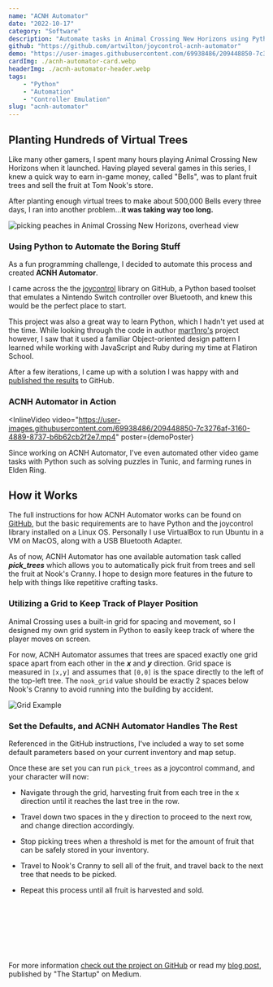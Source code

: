 ```yaml
---
name: "ACNH Automator"
date: "2022-10-17"
category: "Software"
description: "Automate tasks in Animal Crossing New Horizons using Python."
github: "https://github.com/artwilton/joycontrol-acnh-automator"
demo: "https://user-images.githubusercontent.com/69938486/209448850-7c3276af-3160-4889-8737-b6b62cb2f2e7.mp4"
cardImg: ./acnh-automator-card.webp
headerImg: ./acnh-automator-header.webp
tags:
    - "Python"
    - "Automation"
    - "Controller Emulation"
slug: "acnh-automator"
---
```



## Planting Hundreds of Virtual Trees

Like many other gamers, I spent many hours playing Animal Crossing New Horizons when it launched. Having played several games in this series, I knew a quick way to earn in-game money, called "Bells", was to plant fruit trees and sell the fruit at Tom Nook's store.

After planting enough virtual trees to make about 500,000 Bells every three days, I ran into another problem...**it was taking way too long.**

![picking peaches in Animal Crossing New Horizons, overhead view](./acnh-automator-peaches.jpg "Picking hundreds of virtual peaches can get boring pretty quickly")

### Using Python to Automate the Boring Stuff

As a fun programming challenge, I decided to automate this process and created **ACNH Automator**.

I came across the the [joycontrol](https://github.com/mart1nro/joycontrol) library on GitHub, a Python based toolset that emulates a Nintendo Switch controller over Bluetooth, and knew this would be the perfect place to start.

This project was also a great way to learn Python, which I hadn't yet used at the time. While looking through the code in author [mart1nro's](https://github.com/mart1nro/) project however, I saw that it used a familiar Object-oriented design pattern I learned while working with JavaScript and Ruby during my time at Flatiron School.

After a few iterations, I came up with a solution I was happy with and [published the results](https://github.com/artwilton/joycontrol-acnh-automator) to GitHub.

### ACNH Automator in Action

<InlineVideo
  video="https://user-images.githubusercontent.com/69938486/209448850-7c3276af-3160-4889-8737-b6b62cb2f2e7.mp4"
  poster={demoPoster}
>
</InlineVideo>

Since working on ACNH Automator, I've even automated other video game tasks with Python such as solving puzzles in Tunic, and farming runes in Elden Ring.

## How it Works

The full instructions for how ACNH Automator works can be found on [GitHub](https://github.com/artwilton/joycontrol-acnh-automator), but the basic requirements are to have Python and the joycontrol library installed on a Linux OS. Personally I use VirtualBox to run Ubuntu in a VM on MacOS, along with a USB Bluetooth Adapter.

As of now, ACNH Automator has one available automation task called ***pick_trees*** which allows you to automatically pick fruit from trees and sell the fruit at Nook's Cranny. I hope to design more features in the future to help with things like repetitive crafting tasks.

### Utilizing a Grid to Keep Track of Player Position

Animal Crossing uses a built-in grid for spacing and movement, so I designed my own grid system in Python to easily keep track of where the player moves on screen.

For now, ACNH Automator assumes that trees are spaced exactly one grid space apart from each other in the ***x*** and ***y*** direction. Grid space is measured in `[x,y]` and assumes that `[0,0]` is the space directly to the left of the top-left tree. The `nook_grid` value should be exactly 2 spaces below Nook's Cranny to avoid running into the building by accident.

![Grid Example](./acnh-automator-grid-example.jpg "Example of how the grid spacing looks in my town.")

### Set the Defaults, and ACNH Automator Handles The Rest

Referenced in the GitHub instructions, I've included a way to set some default parameters based on your current inventory and map setup.

Once these are set you can run `pick_trees` as a joycontrol command, and your character will now:

- Navigate through the grid, harvesting fruit from each tree in the x direction until it reaches the last tree in the row.

- Travel down two spaces in the y direction to proceed to the next row, and change direction accordingly.

- Stop picking trees when a threshold is met for the amount of fruit that can be safely stored in your inventory.

- Travel to Nook's Cranny to sell all of the fruit, and travel back to the next tree that needs to be picked.

- Repeat this process until all fruit is harvested and sold.

<br></br>
---
<br></br>
For more information [check out the project on GitHub](https://github.com/artwilton/joycontrol-acnh-automator) or read my [blog post](https://medium.com/swlh/picking-peaches-with-python-in-animal-crossing-new-horizons-75274706ee79), published by "The Startup" on Medium.